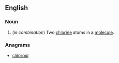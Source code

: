 ==English==

===Noun===
{{en-noun|-}}

# {{organic chemistry}} (''in combination'') Two [[chlorine]] atoms in a [[molecule]].

===Anagrams===
* [[chloroid#English|chloroid]]